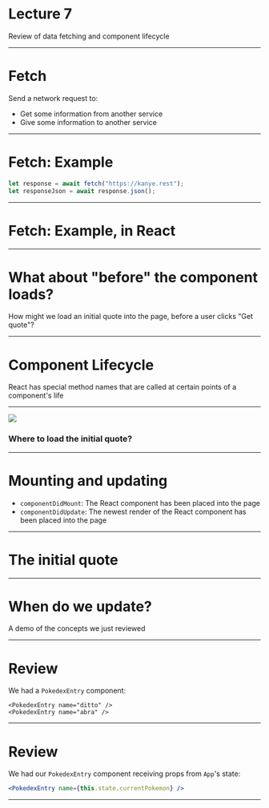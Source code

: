
<Logo />

# Lecture 7

Review of data fetching and component lifecycle

---

# Fetch

Send a network request to:

- Get some information from another service
- Give some information to another service

---

# Fetch: Example

```javascript
let response = await fetch("https://kanye.rest");
let responseJson = await response.json();
```

---

# Fetch: Example, in React

<div className="codesurfer">
  <CodeSurfer
    theme={ultramin}
    code={require("!raw-loader!./assets/code/fetch_in_react.js")}
    lang="javascript"
    showNumbers={false}
    dark={false}
    steps={[
      { notes: "" },
      {
        notes:
          "We'll store a 'current' quote inside of state. It'll be empty at first!",
        lines: [4, 5, 6]
      },
      {
        notes:
          "That state variable will be rendered inside of our component, here",
        lines: [21]
      },
      {
        notes: "We have a button to fetch the quote",
        lines: [20]
      },
      {
        notes: "What does this.getQuote do?",
        lines: [20]
      },
      {
        notes:
          "Here's this.getQuote: it fetches from the Kanye West API and sets it into our state",
        lines: [9, 10, 11, 12, 13, 14, 15]
      },
      {
        notes: "This appears in our render function, from state!",
        lines: [21]
      },
      {}
    ]}
  />
</div>

---

# What about "before" the component loads?

How might we load an initial quote into the page, before a user clicks "Get quote"?

---

# Component Lifecycle

React has special method names that are called at certain points of a component's life

---

![](https://cdn-images-1.medium.com/max/1600/1*cPwvUhZrnB1dtZnjBEfXfA.png)

### Where to load the initial quote?

---

# Mounting and updating

- `componentDidMount`: The React component has been placed into the page
- `componentDidUpdate`: The newest render of the React component has been placed into the page

---

# The initial quote

<div className="codesurfer">
  <CodeSurfer
    theme={ultramin}
    code={require("!raw-loader!./assets/code/fetch_in_react2.js")}
    lang="javascript"
    showNumbers={false}
    dark={false}
    steps={[
      {},
      { notes: "This addition will load an initial quote", lines: [9, 10, 11] }
    ]}
  />
</div>

---

# When do we update?

A demo of the concepts we just reviewed

---

# Review

We had a `PokedexEntry` component:

```
<PokedexEntry name="ditto" />
<PokedexEntry name="abra" />
```

---

# Review

We had our `PokedexEntry` component receiving props from `App`'s state:

```jsx
<PokedexEntry name={this.state.currentPokemon} />
```

---

<div className="codesurfer">
  <CodeSurfer
    theme={ultramin}
    code={require("!raw-loader!./assets/code/fetch_in_react3.js")}
    lang="javascript"
    showNumbers={false}
    dark={false}
    steps={[
      {
        notes:
          "When the component first mounts, we fetch the Pokemon's info into state",
        lines: [25, 26, 27]
      },
      {
        notes:
          "Subsequently, when the component gets a different name prop, we fetch the Pokemon's info again",
        lines: [29, 30, 31, 32, 33]
      },
      {
        notes:
          "We only fetch again if the specific prop we use to identify Pokemon has changed",
        lines: [30, 31, 32]
      },
      {
        notes:
          "If this condition weren't here, this would cause infinite re-renders. componentDidUpdate happens after setState calls, too!",
        lines: [30, 31, 32]
      }
    ]}
  />
</div>
